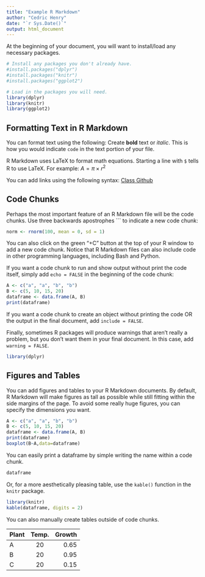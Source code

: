 ```yaml
---
title: "Example R Markdown"
author: "Cedric Henry"
date: "`r Sys.Date()`"
output: html_document
---
```

At the beginning of your document, you will want to install/load any necessary packages.

```r
# Install any packages you don't already have.
#install.packages("dplyr")
#install.packages("knitr")
#install.packages("ggplot2")

# Load in the packages you will need.
library(dplyr)
library(knitr)
library(ggplot2)
```

## Formatting Text in R Markdown

You can format text using the following:
Create **bold** text or *italic*.
This is how you would indicate `code` in the text portion of your file.

R Markdown uses LaTeX to format math equations. Starting a line with `$` tells R to use LaTeX. For example:
$A = \pi \times r^{2}$

You can add links using the following syntax:
[Class Github](https://github.com/eholdridge2/BIO332)


## Code Chunks

Perhaps the most important feature of an R Markdown file will be the code chunks. Use three backwards apostrophes ``` to indicate a new code chunk:

```r
norm <- rnorm(100, mean = 0, sd = 1)

```
You can also click on the green "+C" button at the top of your R window to add a new code chunk. Notice that R Markdown files can also include code in other programming languages, including Bash and Python.

If you want a code chunk to run and show output without print the code itself, simply add `echo = FALSE` in the beginning of the code chunk:

```r
A <- c("a", "a", "b", "b")
B <- c(5, 10, 15, 20)
dataframe <- data.frame(A, B)
print(dataframe)
```
If you want a code chunk to create an object without printing the code OR the output in the final document, add `include = FALSE`. 

Finally, sometimes R packages will produce warnings that aren't really a problem, but you don't want them in your final document. In this case, add `warning = FALSE`.

```r
library(dplyr)
```

## Figures and Tables

You can add figures and tables to your R Markdown documents. By default, R Markdown will make figures as tall as possible while still fitting within the  side margins of the page. To avoid some really huge figures, you can specify the dimensions you want.

```r
A <- c("a", "a", "b", "b")
B <- c(5, 10, 15, 20)
dataframe <- data.frame(A, B)
print(dataframe)
boxplot(B~A,data=dataframe)
```

You can easily print a dataframe by simple writing the name within a code chunk.

```r
dataframe
```

Or, for a more aesthetically pleasing table, use the `kable()` function in the `knitr` package.

```r
library(knitr)
kable(dataframe, digits = 2)
```

You can also manually create tables outside of code chunks.

| Plant | Temp. | Growth |
|:------|:-----:|-------:|
| A     | 20    | 0.65   |
| B     | 20    | 0.95   |
| C     | 20    | 0.15   |